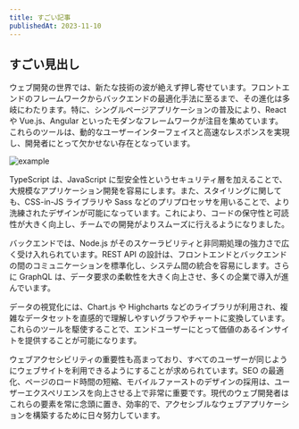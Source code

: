 ```yaml
---
title: すごい記事
publishedAt: 2023-11-10
---
```


## すごい見出し

ウェブ開発の世界では、新たな技術の波が絶えず押し寄せています。フロントエンドのフレームワークからバックエンドの最適化手法に至るまで、その進化は多岐にわたります。特に、シングルページアプリケーションの普及により、React や Vue.js、Angular といったモダンなフレームワークが注目を集めています。これらのツールは、動的なユーザーインターフェイスと高速なレスポンスを実現し、開発者にとって欠かせない存在となっています。

![example](./example.jpg)

TypeScript は、JavaScript に型安全性というセキュリティ層を加えることで、大規模なアプリケーション開発を容易にします。また、スタイリングに関しても、CSS-in-JS ライブラリや Sass などのプリプロセッサを用いることで、より洗練されたデザインが可能になっています。これにより、コードの保守性と可読性が大きく向上し、チームでの開発がよりスムーズに行えるようになりました。

バックエンドでは、Node.js がそのスケーラビリティと非同期処理の強力さで広く受け入れられています。REST API の設計は、フロントエンドとバックエンドの間のコミュニケーションを標準化し、システム間の統合を容易にします。さらに GraphQL は、データ要求の柔軟性を大きく向上させ、多くの企業で導入が進んでいます。

データの視覚化には、Chart.js や Highcharts などのライブラリが利用され、複雑なデータセットを直感的で理解しやすいグラフやチャートに変換しています。これらのツールを駆使することで、エンドユーザーにとって価値のあるインサイトを提供することが可能になります。

ウェブアクセシビリティの重要性も高まっており、すべてのユーザーが同じようにウェブサイトを利用できるようにすることが求められています。SEO の最適化、ページのロード時間の短縮、モバイルファーストのデザインの採用は、ユーザーエクスペリエンスを向上させる上で非常に重要です。現代のウェブ開発者はこれらの要素を常に念頭に置き、効率的で、アクセシブルなウェブアプリケーションを構築するために日々努力しています。
